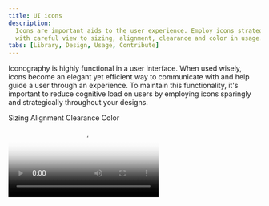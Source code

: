 ```yaml
---
title: UI icons
description:
  Icons are important aids to the user experience. Employ icons strategically
  with careful view to sizing, alignment, clearance and color in usage.
tabs: [Library, Design, Usage, Contribute]
---
```


<PageDescription>

Iconography is highly functional in a user interface. When used wisely, icons
become an elegant yet efficient way to communicate with and help guide a user
through an experience. To maintain this functionality, it's important to reduce
cognitive load on users by employing icons sparingly and strategically
throughout your designs.

</PageDescription>

<AnchorLinks>
  <AnchorLink>Sizing</AnchorLink>
  <AnchorLink>Alignment</AnchorLink>
  <AnchorLink>Clearance</AnchorLink>
  <AnchorLink>Color</AnchorLink>
</AnchorLinks>

<Video src="/videos/icon-usage.mp4" poster="/images/icon-usage-poster.jpg" />

## Sizing

Icons have been designed to work best in four sizes: 16px, 20px, 24px, and 32px.
Please use icons at their originally produced size. These are provided in SVG
and Adobe Illustrator files.

<ArtDirection>

![sizing example](../images/sizing-example-comp-mobile.svg)
![sizing example](../images/sizing-example-comp.svg)

</ArtDirection>

| Icon size                                     | Stroke width | Padding | Live area | Corner radius | Type sizes |
| --------------------------------------------- | ------------ | ------- | --------- | ------------- | ---------- |
| 32px                                          | 2px          | 2px     | 28px      | 2px           | —          |
| 24px                                          | 1.5px        | 1.5px   | 21px      | 1.5px         | —          |
| <span class="footnote__highlight">20px</span> | 1.25px       | 1.25px  | 17.5px    | 1.25px        | 16pt       |
| <span class="footnote__highlight">16px</span> | 1px          | 1px     | 14px      | 1px           | 14pt       |

<Caption>
  <span class="footnote__highlight" />
  <span class="footnote">
    16px and 20px icons are optimized to feel balanced when paired with 14pt and
    16pt IBM Plex. Use 24px and 32px when larger icons are needed.
  </span>
</Caption>
<ArtDirection>

![four standard icon sizes](../images/sizing-alignment-example-comp-mobile.svg)
![four standard icon sizes](../images/sizing-alignment-example-comp.svg)

</ArtDirection>

<DoDontRow>
<DoDont caption="Do use the correct icon size with IBM Plex.">

![correct icon sizing](../images/sizing-correct-size-do.svg)

</DoDont>
<DoDont type="dont" caption="Don’t alter icon sizes.">

![incorrect icon sizing](../images/sizing-correct-size-dont.svg)

</DoDont>
</DoDontRow>

<DoDontRow>
<DoDont caption="Do center-align icons when they’re next to text.">

![correct sizing alignment](../images/sizing-alignment-do.svg)

</DoDont>
<DoDont type="dont" caption="Don’t baseline-align icons to the text.">

![incorrect sizing alignment](../images/sizing-alignment-dont.svg)

</DoDont>
</DoDontRow>

## Alignment

Icons are optically aligned to the center of the icon grid within the boundary
box. Centering ensures all icons will be aligned correctly when exported and
used side-by-side in a line or a row. Visually center an icon where the visual
weight is heaviest. In some situations, mechanically centering doesn’t work.

![alignment example](../images/alignment-example-comp.svg)

<ArtDirection>

![icons optically centered on grid](../images/alignment-example-comp-visual-center-mobile.svg)
![icons optically centered on grid](../images/alignment-example-visual-center-comp.svg)

</ArtDirection>

## Clearance

When designing icons for touch surfaces, all targets need to be 44px or greater.
The icon can be smaller than 44px if padding is added to the touch target with
CSS to meet the 44px minimum.

<ArtDirection>

![clearance exmaple](../images/clearance-example-comp-mobile.svg)
![clearance exmaple](../images/clearance-example-comp.svg)

</ArtDirection>

<DoDontRow>
<DoDont caption="Do follow the clearance rule to allow for legibility and an optimal touch experience.">

![clearance rule](../images/clearance-do.svg)

</DoDont>
<DoDont type="dont" caption="Don’t collapse the icon clearance area.">

![incorrect clearance](../images/clearance-dont.svg)

</DoDont>
</DoDontRow>

## Color

Icons are always a solid, monochromatic color and need to pass the same color
contrast ratio as typography (4.5:1). The color of the icon should reflect the
importance of the icon’s action which should always be to help guide a user. For
more information on color, see Color in UI.

<DoDontRow>
<DoDont caption="Do match your icon color with your text color when pairing them.">

![color match](../images/color-match-do.svg)

</DoDont>
<DoDont type="dont" caption="Don’t use different colors for text and icons.">

![incorrect color match](../images/color-match-dont.svg)

</DoDont>
</DoDontRow>

<DoDontRow>
<DoDont caption="Do make icons monotone.">

![color icon](../images/colored-icon-do.svg)

</DoDont>
<DoDont type="dont" caption="Don’t use more than one color within an icon.">

![incorrect color icon](../images/colored-icon-dont.svg)

</DoDont>
</DoDontRow>
